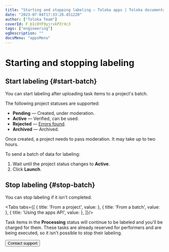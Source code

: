 ```yaml
---
title: "Starting and stopping labeling — Toloka apps | Toloka documentation"
date: "2023-07-04T17:33:26.451220"
author: ["Toloka Team"]
coverId: F_bIcOYF9yjrxkPZrXc3
tags: ["engineering"]
ogDescription: ""
docsMenu: "appsMenu"
---
```



# Starting and stopping labeling

## Start labeling {#start-batch}

You can start labeling after uploading task items to a project's batch.

The following project statuses are supported:

- **Pending** — Created, under moderation.
- **Active** — Verified, can be used.
- **Rejected** — [Errors found](/docs/apps/quickstart#errors).
- **Archived** — Archived.

<Note mode="note" title="Note">

Once created, a project needs to pass moderation. It may take up to two hours.

</Note>

To send a batch of data for labeling:

1. Wait until the project status changes to **Active**.
1. Click **Launch**.

## Stop labeling {#stop-batch}

You can stop labeling if it isn't completed.

<Tabs tabs={[
  { title: 'From a project', value: <ViewProgressList1/> },
  { title: 'From a batch', value: <ViewProgressList2/> },
  { title: 'Using the apps API', value: <ViewProgressList3/> },
]}/>

<Note mode="note" title="Note">

Task items in the **Processing** status will continue to be labeled and you'll be charged for them. These tasks are already reserved for performers and are being executed, so it isn't possible to stop their labeling.

</Note>

<Button themeColor="light" view="default" size="l" type="link" url="/docs/guide/troubleshooting/support?form-source=apps-view-progress">Contact support</Button>